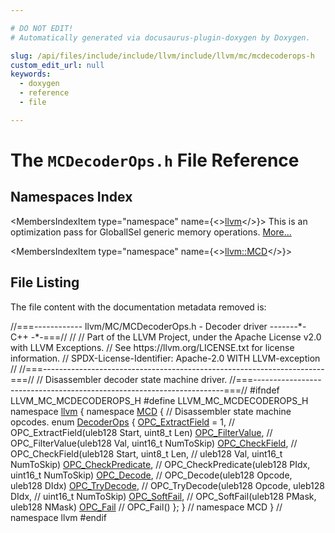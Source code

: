 ```yaml
---

# DO NOT EDIT!
# Automatically generated via docusaurus-plugin-doxygen by Doxygen.

slug: /api/files/include/include/llvm/include/llvm/mc/mcdecoderops-h
custom_edit_url: null
keywords:
  - doxygen
  - reference
  - file

---
```





# The `MCDecoderOps.h` File Reference

<DoxygenPage pluginConfig={pluginConfig}>



## Namespaces Index

<MembersIndex>

<MembersIndexItem
  type="namespace"
  name={<><a href="/docs/api/namespaces/llvm">llvm</a></>}>
This is an optimization pass for GlobalISel generic memory operations. <a href="/docs/api/namespaces/llvm/#details">More...</a>
</MembersIndexItem>

<MembersIndexItem
  type="namespace"
  name={<><a href="/docs/api/namespaces/llvm/mcd">llvm::MCD</a></>}>
</MembersIndexItem>

</MembersIndex>


## File Listing

The file content with the documentation metadata removed is:

<ProgramListing>

<Link id="l00001" /><CodeLine lineNumber="1"><span class="doxyHighlightComment">//===------------ llvm/MC/MCDecoderOps.h - Decoder driver -------&#42;- C++ -&#42;-===//</span></CodeLine>
<Link id="l00002" /><CodeLine lineNumber="2"><span class="doxyHighlightComment">//</span></CodeLine>
<Link id="l00003" /><CodeLine lineNumber="3"><span class="doxyHighlightComment">// Part of the LLVM Project, under the Apache License v2.0 with LLVM Exceptions.</span></CodeLine>
<Link id="l00004" /><CodeLine lineNumber="4"><span class="doxyHighlightComment">// See https://llvm.org/LICENSE.txt for license information.</span></CodeLine>
<Link id="l00005" /><CodeLine lineNumber="5"><span class="doxyHighlightComment">// SPDX-License-Identifier: Apache-2.0 WITH LLVM-exception</span></CodeLine>
<Link id="l00006" /><CodeLine lineNumber="6"><span class="doxyHighlightComment">//</span></CodeLine>
<Link id="l00007" /><CodeLine lineNumber="7"><span class="doxyHighlightComment">//===----------------------------------------------------------------------===//</span></CodeLine>
<Link id="l00008" /><CodeLine lineNumber="8"><span class="doxyHighlightComment">// Disassembler decoder state machine driver.</span></CodeLine>
<Link id="l00009" /><CodeLine lineNumber="9"><span class="doxyHighlightComment">//===----------------------------------------------------------------------===//</span></CodeLine>
<Link id="l00010" /><CodeLine lineNumber="10"><span class="doxyHighlightPreprocessor">#ifndef LLVM&#95;MC&#95;MCDECODEROPS&#95;H</span></CodeLine>
<Link id="l00011" /><CodeLine lineNumber="11"><span class="doxyHighlightPreprocessor">#define LLVM&#95;MC&#95;MCDECODEROPS&#95;H</span></CodeLine>
<Link id="l00012" /><CodeLine lineNumber="12"></CodeLine>
<Link id="l00013" /><CodeLine lineNumber="13"><span class="doxyHighlightKeyword">namespace </span><span class="doxyHighlight"><a href="/docs/api/namespaces/llvm">llvm</a> &#123;</span></CodeLine>
<Link id="l00014" /><CodeLine lineNumber="14"></CodeLine>
<Link id="l00015" /><CodeLine lineNumber="15" lineLink="/docs/api/namespaces/llvm/mcd"><span class="doxyHighlightKeyword">namespace </span><span class="doxyHighlight"><a href="/docs/api/namespaces/llvm/mcd">MCD</a> &#123;</span></CodeLine>
<Link id="l00016" /><CodeLine lineNumber="16"><span class="doxyHighlightComment">// Disassembler state machine opcodes.</span></CodeLine>
<Link id="l00017" /><CodeLine lineNumber="17" lineLink="/docs/api/namespaces/llvm/mcd/#a677aba42baadaf110198a513310ffa8c"><span class="doxyHighlightKeyword">enum</span><span class="doxyHighlight"> <a href="/docs/api/namespaces/llvm/mcd/#a677aba42baadaf110198a513310ffa8c">DecoderOps</a> &#123;</span></CodeLine>
<Link id="l00018" /><CodeLine lineNumber="18" lineLink="/docs/api/namespaces/llvm/mcd/#a677aba42baadaf110198a513310ffa8cac466403090ad27ffa328ad35fad2b4bf"><span class="doxyHighlight">  <a href="/docs/api/namespaces/llvm/mcd/#a677aba42baadaf110198a513310ffa8cac466403090ad27ffa328ad35fad2b4bf">OPC&#95;ExtractField</a> = 1, </span><span class="doxyHighlightComment">// OPC&#95;ExtractField(uleb128 Start, uint8&#95;t Len)</span></CodeLine>
<Link id="l00019" /><CodeLine lineNumber="19" lineLink="/docs/api/namespaces/llvm/mcd/#a677aba42baadaf110198a513310ffa8ca29df68a1552a4db6ef213b9d03a7e373"><span class="doxyHighlight">  <a href="/docs/api/namespaces/llvm/mcd/#a677aba42baadaf110198a513310ffa8ca29df68a1552a4db6ef213b9d03a7e373">OPC&#95;FilterValue</a>,      </span><span class="doxyHighlightComment">// OPC&#95;FilterValue(uleb128 Val, uint16&#95;t NumToSkip)</span></CodeLine>
<Link id="l00020" /><CodeLine lineNumber="20" lineLink="/docs/api/namespaces/llvm/mcd/#a677aba42baadaf110198a513310ffa8ca841137d8be1733e2926ae19582e7ff82"><span class="doxyHighlight">  <a href="/docs/api/namespaces/llvm/mcd/#a677aba42baadaf110198a513310ffa8ca841137d8be1733e2926ae19582e7ff82">OPC&#95;CheckField</a>,       </span><span class="doxyHighlightComment">// OPC&#95;CheckField(uleb128 Start, uint8&#95;t Len,</span></CodeLine>
<Link id="l00021" /><CodeLine lineNumber="21"><span class="doxyHighlight">                        </span><span class="doxyHighlightComment">//                uleb128 Val, uint16&#95;t NumToSkip)</span></CodeLine>
<Link id="l00022" /><CodeLine lineNumber="22" lineLink="/docs/api/namespaces/llvm/mcd/#a677aba42baadaf110198a513310ffa8cabb76bc610e0f35288b26ab6463a642a8"><span class="doxyHighlight">  <a href="/docs/api/namespaces/llvm/mcd/#a677aba42baadaf110198a513310ffa8cabb76bc610e0f35288b26ab6463a642a8">OPC&#95;CheckPredicate</a>,   </span><span class="doxyHighlightComment">// OPC&#95;CheckPredicate(uleb128 PIdx, uint16&#95;t NumToSkip)</span></CodeLine>
<Link id="l00023" /><CodeLine lineNumber="23" lineLink="/docs/api/namespaces/llvm/mcd/#a677aba42baadaf110198a513310ffa8ca36aec58637d0f6790d5204a2205a0e7b"><span class="doxyHighlight">  <a href="/docs/api/namespaces/llvm/mcd/#a677aba42baadaf110198a513310ffa8ca36aec58637d0f6790d5204a2205a0e7b">OPC&#95;Decode</a>,           </span><span class="doxyHighlightComment">// OPC&#95;Decode(uleb128 Opcode, uleb128 DIdx)</span></CodeLine>
<Link id="l00024" /><CodeLine lineNumber="24" lineLink="/docs/api/namespaces/llvm/mcd/#a677aba42baadaf110198a513310ffa8ca4b979786aa54baf942e26e9d3faabc13"><span class="doxyHighlight">  <a href="/docs/api/namespaces/llvm/mcd/#a677aba42baadaf110198a513310ffa8ca4b979786aa54baf942e26e9d3faabc13">OPC&#95;TryDecode</a>,        </span><span class="doxyHighlightComment">// OPC&#95;TryDecode(uleb128 Opcode, uleb128 DIdx,</span></CodeLine>
<Link id="l00025" /><CodeLine lineNumber="25"><span class="doxyHighlight">                        </span><span class="doxyHighlightComment">//               uint16&#95;t NumToSkip)</span></CodeLine>
<Link id="l00026" /><CodeLine lineNumber="26" lineLink="/docs/api/namespaces/llvm/mcd/#a677aba42baadaf110198a513310ffa8ca71c5623896fd76f7b339a93d0c247ad7"><span class="doxyHighlight">  <a href="/docs/api/namespaces/llvm/mcd/#a677aba42baadaf110198a513310ffa8ca71c5623896fd76f7b339a93d0c247ad7">OPC&#95;SoftFail</a>,         </span><span class="doxyHighlightComment">// OPC&#95;SoftFail(uleb128 PMask, uleb128 NMask)</span></CodeLine>
<Link id="l00027" /><CodeLine lineNumber="27" lineLink="/docs/api/namespaces/llvm/mcd/#a677aba42baadaf110198a513310ffa8ca7c28602d25555998dc278a05d316c3d1"><span class="doxyHighlight">  <a href="/docs/api/namespaces/llvm/mcd/#a677aba42baadaf110198a513310ffa8ca7c28602d25555998dc278a05d316c3d1">OPC&#95;Fail</a>              </span><span class="doxyHighlightComment">// OPC&#95;Fail()</span></CodeLine>
<Link id="l00028" /><CodeLine lineNumber="28"><span class="doxyHighlight">&#125;;</span></CodeLine>
<Link id="l00029" /><CodeLine lineNumber="29"></CodeLine>
<Link id="l00030" /><CodeLine lineNumber="30"><span class="doxyHighlight">&#125; </span><span class="doxyHighlightComment">// namespace MCD</span></CodeLine>
<Link id="l00031" /><CodeLine lineNumber="31"><span class="doxyHighlight">&#125; </span><span class="doxyHighlightComment">// namespace llvm</span></CodeLine>
<Link id="l00032" /><CodeLine lineNumber="32"></CodeLine>
<Link id="l00033" /><CodeLine lineNumber="33"><span class="doxyHighlightPreprocessor">#endif</span></CodeLine>

</ProgramListing>


</DoxygenPage>
